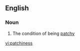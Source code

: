 ==English==

===Noun===
{{en-noun|-}}

# The condition of being [[patchy]]

{{anagrams:en/acehinpsst}}
[[vi:patchiness]]